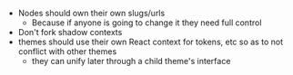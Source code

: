 - Nodes should own their own slugs/urls
  - Because if anyone is going to change it they need full
    control
- Don't fork shadow contexts
- themes should use their own React context for tokens, etc
  so as to not conflict with other themes
  - they can unify later through a child theme's interface
